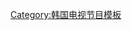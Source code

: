 {{Navbox
|name = Unpretty Rapstar
|title = {{link-ko|Mnet (电视台)|엠넷|Mnet}} - [[Unpretty Rapstar|{{Color|White|Unpretty Rapstar}}]]
|state = {{{state|autocollapse}}}
|listclass = hlist
|titlestyle = background:#672395;color:white;
|groupstyle = background:#672395;color:white;
|group1 = {{Color|White|季数}}
|list1 = 
* [[Unpretty Rapstar|1]]
* [[Unpretty Rapstar 2|2]]
* [[Unpretty Rapstar 3|3]]
|group2 = 主持
|list2 = 
* [[San E]] (第一、二季)
* [[梁東根|YDG]] (第三季)
|group3 = {{Color|White|出演者}}
|list3 =  {{Navbox subgroup
|groupstyle = background:#672395;
|group1 = [[Unpretty Rapstar|{{Color|White|第一季}}]]
|list1 =
* {{link-ko|陆智谭|육지담}}
* [[Jessi]]
* {{link-ko|Jolly V|졸리브이}}
* [[智珉]]
* [[Cheetah]]
* [[Kisum]]
* {{link-ko|Tymee|타이미}}
* {{link-ko|JACE|제이스}}
* {{link-ko|Lil Cham|릴샴}}
|group2 = [[Unpretty Rapstar 2|{{Color|White|第二季}}]]
|list2 =
* [[Heize]]
* {{link-ko|KASPER|캐스퍼 (가수)}}
* {{link-ko|Ash-B|애쉬비}}
* [[孝琳]]
* {{link-ko|Gilme|길미}}
* {{link-ko|安秀敏|안수민}}
* [[Yezi]]
* {{link-ko|KittiB|키디비}}
* [[文秀雅]]
* [[婑斌]]
* {{link-ko|Truedy|트루디}}
* [[田祉润]]
* [[Rubber Soul (组合)|Kim]]
* [[EXY]]
|group3 = [[Unpretty Rapstar 3|{{Color|White|第三季}}]]
|list3 =
* [[Nada]]
* [[Kassy]]
* {{link-ko|陆智谭|육지담}}
* [[Grace (歌手)|Grace]]
* [[赵美慧|Miryo]]
* {{link-ko|GiantPink|자이언트핑크}}
* [[河周研 (歌手)|河周妍]]
* [[Yuna Kim (歌手)|Yuna Kim]]
* [[田小娟]]
* {{link-ko|Janey|제이니}}
* [[CoolKid]]
* {{link-ko|Ash-B|애쉬비}}
}}
|group4 = 相关条目
|list4 = 
* {{link-ko|Mnet (电视频道)|엠넷|Mnet}}
* [[Show Me The Money]]
* [[高等Rapper]]
}}
<noinclude>
{{noteTA
|1=zh-tw:田小娟;zh-cn:田小娟;
|2=zh-tw:田祉润;zh-hk:田祉润;zh-cn:全智允;
}}
{{collapsible option}}
[[Category:韩国电视节目模板]]
</noinclude>